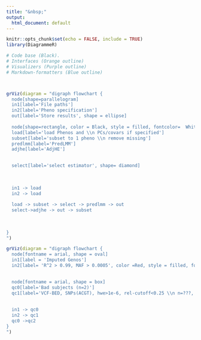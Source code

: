 ```yaml
---
title: "&nbsp;"
output:
  html_document: default
---
```


```r
knitr::opts_chunk$set(echo = FALSE, include = TRUE)
library(DiagrammeR)
```



```r
# Code base (Black).
# Interfaces (Orange outline)
# Visualizers (Purple outline)
# Markdown-formatters (Blue outline)



grViz(diagram = "digraph flowchart {
  node[shape=parallelogram]
  in1[label='File paths']
  in2[label='Pheno specification']
  out[label='Store results', shape = ellipse]
  
  node[shape=rectangle, color = Black, style = filled, fontcolor=  White]
  load[label='load Phenos and \\n PCs/covars if specified']
  subset[label='subset to 1 pheno \\n remove missing']
  predlmm[label='PredLMM']
  adjhe[label='AdjHE']
  

  select[label='select estimator', shape= diamond]
  
  
  
  in1 -> load
  in2 -> load
  
  load -> subset -> select -> predlmm -> out
  select->adjhe -> out -> subset
  
  
  
}
")
```

```r
grViz(diagram = "digraph flowchart {
  node[fontname = arial, shape = oval]
  in1[label = 'Imputed Genos']
  in2[label= 'R^2 > 0.99, MAF > 0.0005', color =Red, style = filled, fontcolor=  Black]
  

  node[fontname = arial, shape = box]
  qc0[label='Bad subjects (n=2)']
  qc1[label='VCF-BED, SNPs(ACGT), hwe>1e-6, rel-cutoff<0.25 \\n n=???, p=???']
  
  
  in1 -> qc0
  in2 -> qc1
  qc0 ->qc2
}
")
```

